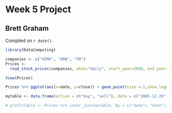 # Week 5 Project

## Brett Graham

<!-- leave this material as is -->
Compiled on `r date()`.

```r
library(DataComputing)
```
<!-- put your content after this line -->

```r
companies <- c("HIMX", "HON", "FB")
Prices <- 
  read_stock_prices(companies, what="daily", start_year=2000, end_year=2015)

View(Prices)

```


```r
Prices %>% ggplot(aes(x=date, y=close)) + geom_point(size =.5,show.legend = TRUE)

mytable <- data.frame(action = c("buy", "sell"), date = c("2005-12-26","2015-12-26"))

# profitTable <- Prices %>% inner_join(mytable, by = c("date"= "date"))



```